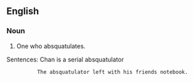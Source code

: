 ==English==

===Noun===
{{en-noun}}

# One who absquatulates.

Sentences: Chan is a serial absquatulator
           The absquatulator left with his friends notebook.